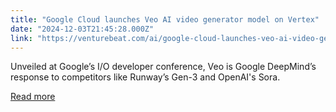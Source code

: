 ```yaml
---
title: "Google Cloud launches Veo AI video generator model on Vertex"
date: "2024-12-03T21:45:28.000Z"
link: "https://venturebeat.com/ai/google-cloud-launches-veo-ai-video-generator-model-on-vertex/"
---
```


Unveiled at Google’s I/O developer conference, Veo is Google DeepMind’s response to competitors like Runway’s Gen-3 and OpenAI's Sora.

[Read more](https://venturebeat.com/ai/google-cloud-launches-veo-ai-video-generator-model-on-vertex/)
